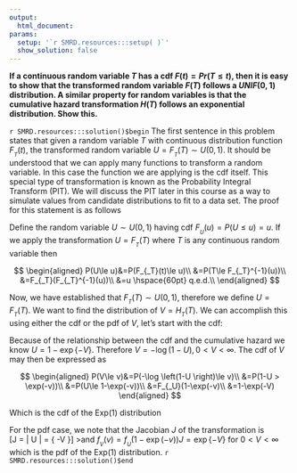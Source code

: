 ```yaml
---
output:
  html_document:
params:
  setup: '`r SMRD.resources:::setup( )`'
  show_solution: false
---
```


__If a continuous random variable $T$ has a cdf $F(t)=Pr(T\le t)$, then it is easy to show that the transformed random variable $F(T)$ follows a $UNIF(0,1)$ distribution.  A similar property for random variables is that the cumulative hazard transformation $H(T)$ follows an exponential distribution.  Show this.__

`r SMRD.resources:::solution()$begin`
The first sentence in this problem states that given a random variable $T$ with continuous distribution function $F_{_T}(t)$, the transformed random variable $U=F_{_T}(T)\sim U(0,1)$. It should be understood that we can apply many functions to transform a random variable.  In this case the function we are applying is the cdf itself.  This special type of transformation is known as the Probability Integral Transform (PIT).  We will discuss the PIT later in this course as a way to simulate values from candidate distributions to fit to a data set.  The proof for this statement is as follows

Define the random variable $U\sim U(0,1)$ having cdf $F_{_U}(u)=P(U\le u)=u$.  If we apply the transformation $U=F_{_T}(T)$ where $T$ is any continuous random variable then

$$
\begin{aligned}
P(U\le u)&=P(F_{_T}(t)\le u)\\
&=P(T\le F_{_T}^{-1}(u))\\
&=F_{_T}(F_{_T}^{-1}(u))\\
&=u \hspace{60pt} q.e.d.\\
\end{aligned}
$$

Now, we have established that $F_{_T}(T) \sim U(0,1)$, therefore we define $U=F_{_T}(T)$.  We want to find the distribution of $V=H_{_T}(T)$.  We can accomplish this using either the cdf or the pdf of $V$, let's start with the cdf:

Because of the relationship between the cdf and the cumulative hazard we know $U=1-\exp\left\{ -V \right\}$.  Therefore $V=-\log \left(1-U \right), 0<V<\infty$.  The cdf of $V$ may then be expressed as 

$$
\begin{aligned}
P(V\le v)&=P(-\log \left(1-U \right)\le v)\\
&=P(1-U > \exp(-v))\\
&=P(U\le 1-\exp(-v))\\
&=F_{_U}(1-\exp(-v)\\
&=1-\exp(-V)
\end{aligned}
$$

Which is the cdf of the $\text{Exp}(1)$ distribution

For the pdf case, we note that the Jacobian $J$ of the transformation is  
\[J = \left| \frac{d}{dV}U \right| = \exp\left\{ -V \right\}\] 
>and $f_{_V}(v) = f_{_U}(1-\exp(-v))J = \exp\left\{ -V \right\}$ for $0<V<\infty$ which is the pdf of the $\text{Exp}  (1)$ distribution.
`r SMRD.resources:::solution()$end`
